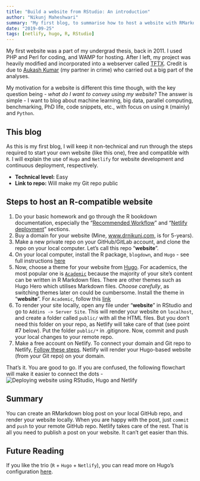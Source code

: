 ```yaml
---
title: "Build a website from RStudio: An introduction"
author: "Nikunj Maheshwari"
summary: "My first blog, to summarise how to host a website with RMarkdown compatibility."
date: "2019-09-25"
tags: [netlify, hugo, R, RStudio]
---
```


My first website was a part of my undergrad thesis, back in 2011. I used PHP and Perl for coding, and WAMP for hosting. After I left, my project was heavily modified and incorporated into a webserver called [TFTX](http://sblab.sastra.edu/tftx.html). Credit is due to [Aukash Kumar](https://www.linkedin.com/in/aukash-kumar-a2662558/) (my partner in crime) who carried out a big part of the analyses.

My motivation for a website is different this time though, with the key question being - _what do I want to convey using my website_? The answer is simple - I want to blog about machine learning, big data, parallel computing, benchmarking, PhD life, code snippets, etc., with focus on using `R` (mainly) and `Python`.

## This blog

As this is my first blog, I will keep it non-technical and run through the steps required to start your own website (like this one), free and compatible with `R`. I will explain the use of `Hugo` and `Netlify` for website development and continuous deployment, respectively.

* __Technical level:__ Easy
* __Link to repo:__ Will make my Git repo public

## Steps to host an R-compatible website 

1. Do your basic homework and go through the R bookdown documentation, especially the "[Recommended Workflow](https://bookdown.org/yihui/blogdown/workflow.html)" and "[Netlify deployment](https://bookdown.org/yihui/blogdown/netlify.html)" sections.
2. Buy a domain for your website (Mine, [www.drnikunj.com](www.drnikunj.com), is for 5-years).
3. Make a new private repo on your GitHub/GitLab account, and clone the repo on your local computer. Let's call this repo "__website__".
4. On your local computer, install the R package, `blogdown`, and `Hugo` - see full instructions [here](https://bookdown.org/yihui/blogdown/installation.html)
5. Now, choose a theme for your website from [Hugo](https://themes.gohugo.io/). For academics, the most popular one is [`Academic`](https://themes.gohugo.io/academic/) because the majority of your site's content can be written in R Markdown files. There are other themes such as Hugo Hero which utilises Markdown files. _Choose carefully_, as switching themes later on could be cumbersome. Install the theme in "__website__". For `Academic`, follow this [link](https://sourcethemes.com/academic/docs/install/#install-with-git)
6. To render your site locally, open any file under "__website__" in RStudio and go to `Addins -> Server Site`. This will render your website on `localhost`, and create a folder called `public/` with all the HTML files. But you don't need this folder on your repo, as Netlify will take care of that (see point #7 below). Put the folder `public/*` in .gitignore. Now, commit and push your local changes to your remote repo.
7. Make a free account on Netlify. To connect your domain and Git repo to Netlify, [Follow these steps](https://www.netlify.com/blog/2016/09/29/a-step-by-step-guide-deploying-on-netlify/). Netlify will render your Hugo-based website (from your Git repo) on your domain.

That's it. You are good to go. If you are confused, the following flowchart will make it easier to connect the dots -
![Deploying website using RStudio, Hugo and Netlify](workflow-2.png)

## Summary

You can create an RMarkdown blog post on your local GitHub repo, and render your website locally. When you are happy with the post, just `commit` and `push` to your remote GitHub repo. Netlify takes care of the rest. That is all you need to publish a post on your website. It can't get easier than this.

## Future Reading

If you like the trio (`R` + `Hugo` + `Netlify`), you can read more on Hugo's configuration [here](https://gohugo.io/getting-started/configuration/).

